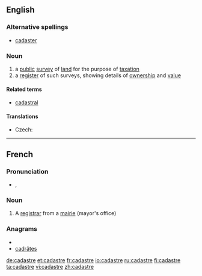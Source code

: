 ==English==
{{wikipedia}}

===Alternative spellings===
* [[cadaster]] {{i|rare}}

===Noun===
{{en-noun}}

# a [[public]] [[survey]] of [[land]] for the purpose of [[taxation]]
# a [[register]] of such surveys, showing details of [[ownership]] and [[value]]

====Related terms====
* [[cadastral]]

====Translations====
{{trans-top|register}}
* Czech: {{t-|cs|katastr|m}}
{{trans-mid}}
{{trans-bottom}}

----

==French==

===Pronunciation===
* {{IPA|/ka.dastʁ/|lang=fr}}, {{SAMPA|/ka.dastR/}}

===Noun===
{{fr-noun|m}}

# A [[registrar]] from a [[mairie]] (mayor's office)

===Anagrams===
* {{alphagram|aacderst}}
* [[cadrâtes#French|cadrâtes]]


[[de:cadastre]]
[[et:cadastre]]
[[fr:cadastre]]
[[io:cadastre]]
[[ru:cadastre]]
[[fi:cadastre]]
[[ta:cadastre]]
[[vi:cadastre]]
[[zh:cadastre]]